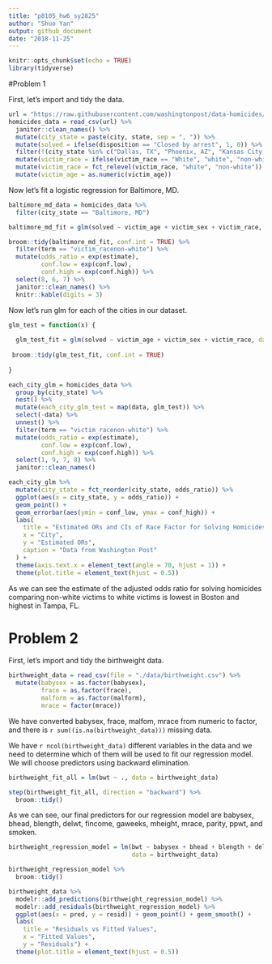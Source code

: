 ```yaml
---
title: "p8105_hw6_sy2825"
author: "Shuo Yan"
output: github_document
date: "2018-11-25"
---
```


```r
knitr::opts_chunk$set(echo = TRUE)
library(tidyverse)
```

#Problem 1
 
First, let's import and tidy the data.
 
```r

url = "https://raw.githubusercontent.com/washingtonpost/data-homicides/master/homicide-data.csv"
homicides_data = read_csv(url) %>%
  janitor::clean_names() %>%
  mutate(city_state = paste(city, state, sep = ", ")) %>%
  mutate(solved = ifelse(disposition == "Closed by arrest", 1, 0)) %>%
  filter(!(city_state %in% c("Dallas, TX", "Phoenix, AZ", "Kansas City, MO", "Tulsa, AL"))) %>%
  mutate(victim_race = ifelse(victim_race == "White", "white", "non-white")) %>%
  mutate(victim_race = fct_relevel(victim_race, "white", "non-white")) %>%
  mutate(victim_age = as.numeric(victim_age))

```

Now let's fit a logistic regression for Baltimore, MD.

```r

baltimore_md_data = homicides_data %>%
  filter(city_state == "Baltimore, MD")

baltimore_md_fit = glm(solved ~ victim_age + victim_sex + victim_race, data = baltimore_md_data, family = "binomial")

broom::tidy(baltimore_md_fit, conf.int = TRUE) %>%
  filter(term == "victim_racenon-white") %>%
  mutate(odds_ratio = exp(estimate),
         conf.low = exp(conf.low),
         conf.high = exp(conf.high)) %>%
  select(8, 6, 7) %>%
  janitor::clean_names() %>%
  knitr::kable(digits = 3)

```

Now let's run glm for each of the cities in our dataset.

```r

glm_test = function(x) {
  
  glm_test_fit = glm(solved ~ victim_age + victim_sex + victim_race, data = x, family = "binomial")
  
 broom::tidy(glm_test_fit, conf.int = TRUE)
   
}

each_city_glm = homicides_data %>%
  group_by(city_state) %>%
  nest() %>%
  mutate(each_city_glm_test = map(data, glm_test)) %>% 
  select(-data) %>% 
  unnest() %>%
  filter(term == "victim_racenon-white") %>%
  mutate(odds_ratio = exp(estimate),
         conf.low = exp(conf.low),
         conf.high = exp(conf.high)) %>%
  select(1, 9, 7, 8) %>%
  janitor::clean_names()

each_city_glm %>% 
  mutate(city_state = fct_reorder(city_state, odds_ratio)) %>% 
  ggplot(aes(x = city_state, y = odds_ratio)) + 
  geom_point() + 
  geom_errorbar(aes(ymin = conf_low, ymax = conf_high)) + 
  labs(
    title = "Estimated ORs and CIs of Race Factor for Solving Homicides in 50 Cities",
    x = "City",
    y = "Estimated ORs",
    caption = "Data from Washington Post"
  ) +
  theme(axis.text.x = element_text(angle = 70, hjust = 1)) +
  theme(plot.title = element_text(hjust = 0.5))

```

As we can see the estimate of the adjusted odds ratio for solving homicides comparing non-white victims to white victims is lowest in Boston and highest in Tampa, FL.

# Problem 2

First, let's import and tidy the birthweight data.

```r

birthweight_data = read_csv(file = "./data/birthweight.csv") %>%
  mutate(babysex = as.factor(babysex),
         frace = as.factor(frace),
         malform = as.factor(malform),
         mrace = factor(mrace))

```

We have converted babysex, frace, malfom, mrace from numeric to factor, and there is `r sum((is.na(birthweight_data)))` missing data.

We have `r ncol(birthweight_data)` different variables in the data and we need to determine which of them will be used to fit our regression model. We will choose predictors using backward elimination.

```r

birthweight_fit_all = lm(bwt ~ ., data = birthweight_data)

step(birthweight_fit_all, direction = "backward") %>%
  broom::tidy()


```

As we can see, our final predictors for our regression model are babysex, bhead, blength, delwt, fincome, gaweeks, mheight, mrace, parity, ppwt, and smoken.

```r

birthweight_regression_model = lm(bwt ~ babysex + bhead + blength + delwt + fincome + gaweeks + mheight + mrace + parity + ppwt + smoken, 
                                  data = birthweight_data)

birthweight_regression_model %>%
  broom::tidy()

birthweight_data %>%
  modelr::add_predictions(birthweight_regression_model) %>%
  modelr::add_residuals(birthweight_regression_model) %>%
  ggplot(aes(x = pred, y = resid)) + geom_point() + geom_smooth() +
  labs(
    title = "Residuals vs Fitted Values",
    x = "Fitted Values",
    y = "Residuals") +
  theme(plot.title = element_text(hjust = 0.5))
  

```
